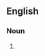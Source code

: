 {{also|Psychothrillers}}

==English==

===Noun===
{{head|en|noun form}}

# {{plural of|psychothriller|lang=en}}